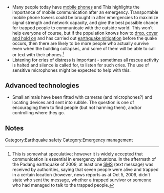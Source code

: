 * Many people today have [[mobile phones]] and  This highlights the importance of mobile communication after an emergency. Transportable mobile phone towers could be brought in after emergencies to maximize signal strength and network capacity, and give the best possible chance for trapped people to communicate with the outside world. This won't help everyone of course, but if the population knows how to [[drop, cover and hold on]] and has carried out [[earthquake mitigation]] before the quake occurs, then there are likely to be more people who actually survive even when the building collapses, and some of them will be able to call or text with their phones.<ref>This is somewhat speculative; however it is widely accepted that communication is essential in emergency situations. In the aftermath of the Padang earthquake of 2009, at least one [[SMS]] (text message) was received by authorities, saying that seven people were alive and trapped in a certain location (however, news reports as at Oct 5, 2009, didn't state who sent the message, whether a trapped survivor or someone who had managed to talk to the trapped people.</ref> 
* Listening for cries of distress is important - sometimes all rescue activity is halted and silence is called for, to listen for such cries. The use of sensitive microphones might be expected to help with this.

== Advanced technologies ==

* Small animals have been fitted with cameras (and microphones?) and locating devices and sent into rubble. The question is one of encouraging them to find people (but not harming them), and/or controlling where they go.{{expand}}

==Notes==
<small><references/></small>

[[Category:Earthquake safety]]
[[Category:Emergency management]]